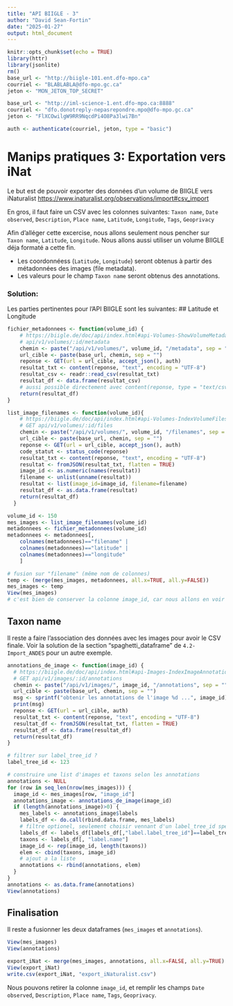 ```yaml
---
title: "API BIIGLE - 3"
author: "David Sean-Fortin"
date: "2025-01-27"
output: html_document
---
```


```r
knitr::opts_chunk$set(echo = TRUE)
library(httr)
library(jsonlite)
rm()
base_url <- "http://biigle-101.ent.dfo-mpo.ca"
courriel <- "BLABLABLA@dfo-mpo.gc.ca"
jeton <- "MON_JETON_TOP_SECRET"

base_url <- "http://iml-science-1.ent.dfo-mpo.ca:8888"
courriel <- "dfo.donotreply-nepasrepondre.mpo@dfo-mpo.gc.ca"
jeton <- "FlXCOwilgW9RR9NqcdPi4O8Pa3lwi7Bn"

auth <- authenticate(courriel, jeton, type = "basic")
```

# Manips pratiques 3: Exportation vers iNat

Le but est de pouvoir exporter des données d'un volume de BIIGLE vers iNaturalist <https://www.inaturalist.org/observations/import#csv_import>

En gros, il faut faire un CSV avec les colonnes suivantes: `Taxon name`, `Date observed`, `Description`, `Place name`, `Latitude`, `Longitude`, `Tags`, `Geoprivacy`

Afin d'alléger cette excercise, nous allons seulement nous pencher sur `Taxon name`, `Latitude`, `Longitude`.
Nous allons aussi utiliser un volume BIIGLE déja formaté a cette fin.

 - Les coordonnéess (`Latitude`, `Longitude`) seront obtenus à partir des métadonnées des images (file metadata).
 - Les valeurs pour le champ `Taxon name` seront obtenus des annotations.

### Solution: 
Les parties pertinentes pour l'API BIIGLE sont les suivantes:
## Latitude et Longitude

```r
fichier_metadonnees <- function(volume_id) {
    # https://biigle.de/doc/api/index.html#api-Volumes-ShowVolumeMetadata
    # api/v1/volumes/:id/metadata
    chemin <- paste("/api/v1/volumes/", volume_id, "/metadata", sep = "")
    url_cible <- paste(base_url, chemin, sep = "")
    reponse <- GET(url = url_cible, accept_json(), auth)
    resultat_txt <- content(reponse, "text", encoding = "UTF-8")
    resultat_csv <- readr::read_csv(resultat_txt)
    resultat_df <- data.frame(resultat_csv)
    # aussi possible directement avec content(reponse, type = "text/csv")
    return(resultat_df)
}

list_image_filenames <- function(volume_id){
    # https://biigle.de/doc/api/index.html#api-Volumes-IndexVolumeFiles
    # GET api/v1/volumes/:id/files
    chemin <- paste("/api/v1/volumes/", volume_id, "/filenames", sep = "")
    url_cible <- paste(base_url, chemin, sep = "")
    reponse <- GET(url = url_cible, accept_json(), auth)
    code_statut <- status_code(reponse)
    resultat_txt <- content(reponse, "text", encoding = "UTF-8")
    resultat <- fromJSON(resultat_txt, flatten = TRUE)
    image_id <- as.numeric(names(resultat))
    filename <- unlist(unname(resultat))
    resultat <- list(image_id=image_id, filename=filename)
    resultat_df <- as.data.frame(resultat)
    return(resultat_df)
  }

volume_id <- 150
mes_images <- list_image_filenames(volume_id)
metadonnees <- fichier_metadonnees(volume_id)
metadonnees <- metadonnees[,
    colnames(metadonnees)=="filename" |
    colnames(metadonnees)=="latitude" |
    colnames(metadonnees)=="longitude"
    ]

# fusion sur "filename" (même nom de colonnes)
temp <- (merge(mes_images, metadonnees, all.x=TRUE, all.y=FALSE))
mes_images <- temp
View(mes_images)
# c'est bien de conserver la colonne image_id, car nous allons en voir besoin plus tard.
```

## Taxon name

Il reste a faire l'association des données avec les images pour avoir le CSV finale.
Voir la solution de la section "spaghetti_dataframe" de `4.2-Import_ANDES` pour un autre exemple.

```r
annotations_de_image <- function(image_id) {
  # https://biigle.de/doc/api/index.html#api-Images-IndexImageAnnotations
  # GET api/v1/images/:id/annotations
  chemin <- paste("/api/v1/images/", image_id, "/annotations", sep = "")
  url_cible <- paste(base_url, chemin, sep = "")
  msg <- sprintf("obtenir les annotations de l'image %d ...", image_id)
  print(msg)
  reponse <- GET(url = url_cible, auth)
  resultat_txt <- content(reponse, "text", encoding = "UTF-8")
  resultat_df <- fromJSON(resultat_txt, flatten = TRUE)
  resultat_df <- data.frame(resultat_df)
  return(resultat_df)
}

# filtrer sur label_tree_id ?
label_tree_id <- 123

# construire une list d'images et taxons selon les annotations
annotations <- NULL
for (row in seq_len(nrow(mes_images))) {
  image_id <- mes_images[row, "image_id"]
  annotations_image <- annotations_de_image(image_id)
  if (length(annotations_image)>0) {
    mes_labels <- annotations_image$labels
    labels_df <- do.call(rbind.data.frame, mes_labels)
    # filtre optionel, seulement choisir vennant d'un label_tree_id spéfifique
    labels_df <- labels_df[labels_df[,"label.label_tree_id"]==label_tree_id,]
    taxons <- labels_df[, "label.name"]
    image_id <- rep(image_id, length(taxons))
    elem <- cbind(taxons, image_id)
    # ajout a la liste
    annotations <- rbind(annotations, elem)
  }
}
annotations <- as.data.frame(annotations)
View(annotations)
```

## Finalisation
Il reste a fusionner les deux dataframes (`mes_images` et `annotations`). 
```r
View(mes_images)
View(annotations)

export_iNat <- merge(mes_images, annotations, all.x=FALSE, all.y=TRUE)
View(export_iNat)
write.csv(export_iNat, "export_iNaturalist.csv")
```
Nous pouvons retirer la colonne `image_id`, et remplir les champs `Date observed`, `Description`, `Place name`, `Tags`, `Geoprivacy`.

